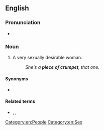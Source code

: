==English==

===Pronunciation===
* {{audio|en|En-au-piece of crumpet.ogg|Audio (AU)}}

===Noun===
{{en-noun|pieces of crumpet}}

# {{lb|en|slang}} A very sexually desirable woman.
#: ''She's a '''piece of crumpet''', that one.''

====Synonyms====
* {{seeSynonyms|lang=en|beautiful woman}}

====Related terms====
* {{l|en|crumpet}}, {{l|en|bit of crumpet}}, {{l|en|thinking man's crumpet}}

[[Category:en:People]]
[[Category:en:Sex]]